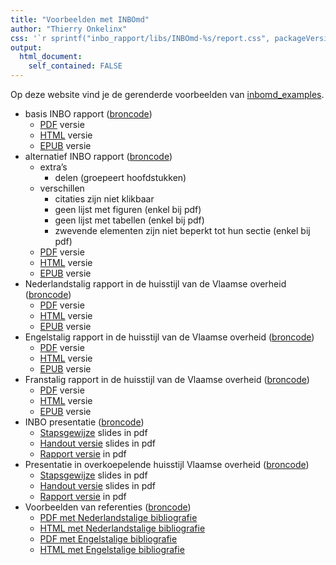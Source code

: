 ```yaml
---
title: "Voorbeelden met INBOmd"
author: "Thierry Onkelinx"
css: '`r sprintf("inbo_rapport/libs/INBOmd-%s/report.css", packageVersion("INBOmd"))`'
output: 
  html_document:
    self_contained: FALSE
---
```


Op deze website vind je de gerenderde voorbeelden van [inbomd_examples](https://github.com/inbo/inbomd_examples).

- basis INBO rapport ([broncode](https://github.com/inbo/inbomd_examples/tree/master/source/inbo_rapport))
    - [PDF](inbo_rapport/inbo_rapport.pdf) versie
    - [HTML](inbo_rapport/index.html) versie
    - [EPUB](inbo_rapport/inbo_rapport.epub) versie
- alternatief INBO rapport ([broncode](https://github.com/inbo/inbomd_examples/tree/master/source/inbo_rapport_delen))
    - extra's
        - delen (groepeert hoofdstukken)
    - verschillen
        - citaties zijn niet klikbaar
        - geen lijst met figuren (enkel bij pdf)
        - geen lijst met tabellen (enkel bij pdf)
        - zwevende elementen zijn niet beperkt tot hun sectie (enkel bij pdf)
    - [PDF](inbo_rapport_delen/inbo_rapport_delen.pdf) versie
    - [HTML](inbo_rapport_delen/index.html) versie
    - [EPUB](inbo_rapport_delen/inbo_rapport_delen.epub) versie
- Nederlandstalig rapport in de huisstijl van de Vlaamse overheid ([broncode](https://github.com/inbo/inbomd_examples/tree/master/source/vlaanderen_rapport))
    - [PDF](vlaanderen_rapport/vlaanderen_rapport.pdf) versie
    - [HTML](vlaanderen_rapport/index.html) versie
    - [EPUB](vlaanderen_rapport/vlaanderen_rapport.epub) versie
- Engelstalig rapport in de huisstijl van de Vlaamse overheid ([broncode](https://github.com/inbo/inbomd_examples/tree/master/source/flanders_report))
    - [PDF](flanders_report/flanders_report.pdf) versie
    - [HTML](flanders_report/index.html) versie
    - [EPUB](flanders_report/flanders_report.epub) versie
- Franstalig rapport in de huisstijl van de Vlaamse overheid ([broncode](https://github.com/inbo/inbomd_examples/tree/master/source/flandre_rapport))
    - [PDF](flandre_rapport/flandre_rapport.pdf) versie
    - [HTML](flandre_rapport/index.html) versie
    - [EPUB](flandre_rapport/flandre_rapport.epub) versie
- INBO presentatie ([broncode](https://github.com/inbo/inbomd_examples/tree/master/source/inbo_slides))
    - [Stapsgewijze](inbo_slides/inbo_slides.pdf) slides in pdf
    - [Handout versie](inbo_slides/inbo_slides_handout.pdf) slides in pdf
    - [Rapport versie](inbo_slides/inbo_slides_rapport.pdf) in pdf
- Presentatie in overkoepelende huisstijl Vlaamse overheid ([broncode](https://github.com/inbo/inbomd_examples/tree/master/source/flanders_slides))
    - [Stapsgewijze](flanders_slides/flanders_slides.pdf) slides in pdf
    - [Handout versie](flanders_slides/flanders_slides_handout.pdf) slides in pdf
    - [Rapport versie](flanders_slides/flanders_slides_rapport.pdf) in pdf
- Voorbeelden van referenties ([broncode](https://github.com/inbo/inbomd_examples/tree/master/source/citation_style))
    - [PDF met Nederlandstalige bibliografie](citation_style/nl/citation_style.pdf)
    - [HTML met Nederlandstalige bibliografie](citation_style/nl/index.html)
    - [PDF met Engelstalige bibliografie](citation_style/en/citation_style.pdf)
    - [HTML met Engelstalige bibliografie](citation_style/en/index.html)

